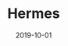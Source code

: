 ---
title: Hermes
status: publish
date: 2019-10-01
slug: Automated service to distribute staking rewards for Delegates and voters
website: https://hermes.to
twitter:
logo: https://wp.gcap1.iotex.io/wp-content/uploads/2020/10/hermes-logo-1.png
featured_img: https://wp.gcap1.iotex.io/wp-content/uploads/2020/09/hermes-header.png
telegram:
---